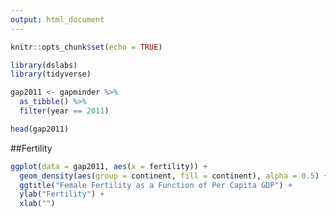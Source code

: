 ```yaml
---
output: html_document
---
```


```r
knitr::opts_chunk$set(echo = TRUE)
```

```r
library(dslabs)
library(tidyverse)
```

```r
gap2011 <- gapminder %>% 
  as_tibble() %>% 
  filter(year == 2011)

head(gap2011)
```


##Fertility
```r
ggplot(data = gap2011, aes(x = fertility)) + 
  geom_density(aes(group = continent, fill = continent), alpha = 0.5) +
  ggtitle("Female Fertility as a Function of Per Capita GDP") + 
  ylab("Fertility") + 
  xlab("")
```

<br>
